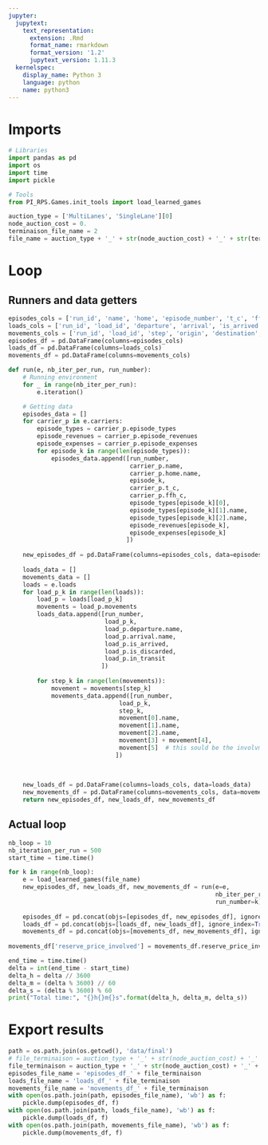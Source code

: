 ```yaml
---
jupyter:
  jupytext:
    text_representation:
      extension: .Rmd
      format_name: rmarkdown
      format_version: '1.2'
      jupytext_version: 1.11.3
  kernelspec:
    display_name: Python 3
    language: python
    name: python3
---
```


# Imports

```python
# Libraries
import pandas as pd
import os
import time
import pickle

# Tools
from PI_RPS.Games.init_tools import load_learned_games
```

```python
auction_type = ['MultiLanes', 'SingleLane'][0]
node_auction_cost = 0.
terminaison_file_name = 2
file_name = auction_type + '_' + str(node_auction_cost) + '_' + str(terminaison_file_name) + '.bin'
```

<!-- #region tags=[] -->
# Loop
## Runners and data getters
<!-- #endregion -->

```python
episodes_cols = ['run_id', 'name', 'home', 'episode_number', 't_c', 'ffh_c', 'type', 'origin', 'destination', 'revenue', 'cost']
loads_cols = ['run_id', 'load_id', 'departure', 'arrival', 'is_arrived', 'is_discarded', 'in_transit']
movements_cols = ['run_id', 'load_id', 'step', 'origin', 'destination', 'carrier', 'price', 'reserve_price_involved']
episodes_df = pd.DataFrame(columns=episodes_cols)
loads_df = pd.DataFrame(columns=loads_cols)
movements_df = pd.DataFrame(columns=movements_cols)
```

```python
def run(e, nb_iter_per_run, run_number):
    # Running environment
    for _ in range(nb_iter_per_run):
        e.iteration()

    # Getting data
    episodes_data = []
    for carrier_p in e.carriers:
        episode_types = carrier_p.episode_types
        episode_revenues = carrier_p.episode_revenues
        episode_expenses = carrier_p.episode_expenses
        for episode_k in range(len(episode_types)):
            episodes_data.append([run_number,
                                  carrier_p.name,
                                  carrier_p.home.name,
                                  episode_k,
                                  carrier_p.t_c,
                                  carrier_p.ffh_c,
                                  episode_types[episode_k][0],
                                  episode_types[episode_k][1].name,
                                  episode_types[episode_k][2].name,
                                  episode_revenues[episode_k],
                                  episode_expenses[episode_k]
                                 ])
            
    new_episodes_df = pd.DataFrame(columns=episodes_cols, data=episodes_data)
    
    loads_data = []
    movements_data = []
    loads = e.loads
    for load_p_k in range(len(loads)):
        load_p = loads[load_p_k]
        movements = load_p.movements
        loads_data.append([run_number,
                           load_p_k,
                           load_p.departure.name,
                           load_p.arrival.name,
                           load_p.is_arrived,
                           load_p.is_discarded,
                           load_p.in_transit
                          ])
        
        for step_k in range(len(movements)):
            movement = movements[step_k]
            movements_data.append([run_number,
                               load_p_k,
                               step_k,
                               movement[0].name,
                               movement[1].name,
                               movement[2].name,
                               movement[3] + movement[4],
                               movement[5]  # this sould be the involvment of reserve price in the movement
                              ])
            
    
    
    new_loads_df = pd.DataFrame(columns=loads_cols, data=loads_data)
    new_movements_df = pd.DataFrame(columns=movements_cols, data=movements_data)
    return new_episodes_df, new_loads_df, new_movements_df
```

## Actual loop

```python
nb_loop = 10
nb_iteration_per_run = 500
start_time = time.time()

for k in range(nb_loop):
    e = load_learned_games(file_name)
    new_episodes_df, new_loads_df, new_movements_df = run(e=e,
                                                          nb_iter_per_run=nb_iteration_per_run,
                                                          run_number=k)
    
    episodes_df = pd.concat(objs=[episodes_df, new_episodes_df], ignore_index=True)
    loads_df = pd.concat(objs=[loads_df, new_loads_df], ignore_index=True)
    movements_df = pd.concat(objs=[movements_df, new_movements_df], ignore_index=True)
    
movements_df['reserve_price_involved'] = movements_df.reserve_price_involved.astype(bool)

end_time = time.time()
delta = int(end_time - start_time)
delta_h = delta // 3600
delta_m = (delta % 3600) // 60
delta_s = (delta % 3600) % 60
print("Total time:", "{}h{}m{}s".format(delta_h, delta_m, delta_s))
```

# Export results

```python
path = os.path.join(os.getcwd(), 'data/final')
# file_terminaison = auction_type + '_' + str(node_auction_cost) + '_' + str(n_carriers_per_node) + '_' + str(cost_majoration) + '.bin'
file_terminaison = auction_type + '_' + str(node_auction_cost) + '_' + str(terminaison_file_name) + '.bin'
episodes_file_name = 'episodes_df_' + file_terminaison
loads_file_name = 'loads_df_' + file_terminaison
movements_file_name = 'movements_df_' + file_terminaison
with open(os.path.join(path, episodes_file_name), 'wb') as f:
    pickle.dump(episodes_df, f)
with open(os.path.join(path, loads_file_name), 'wb') as f:
    pickle.dump(loads_df, f)
with open(os.path.join(path, movements_file_name), 'wb') as f:
    pickle.dump(movements_df, f)
```

```python

```
